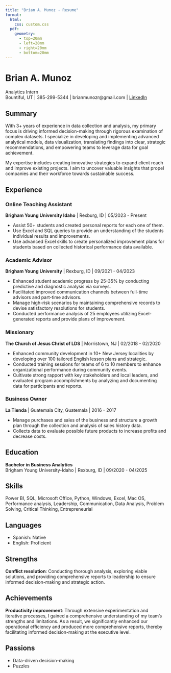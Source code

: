 ```yaml
---
title: "Brian A. Munoz - Resume"
format: 
  html:
    css: custom.css
  pdf:
    geometry:
      - top=20mm
      - left=20mm
      - right=20mm
      - bottom=20mm
---
```


# Brian A. Munoz
Analytics Intern  
Bountiful, UT | 385-299-5344 | brianmunozr@gmail.com | [LinkedIn](www.linkedin.com/in/brian-mr)

## Summary

With 3+ years of experience in data collection and analysis, my primary focus is driving informed decision-making through rigorous examination of complex datasets. I specialize in developing and implementing advanced analytical models, data visualization, translating findings into clear, strategic recommendations, and empowering teams to leverage data for goal achievement.

My expertise includes creating innovative strategies to expand client reach and improve existing projects. I aim to uncover valuable insights that propel companies and their workforce towards sustainable success.

## Experience

### Online Teaching Assistant
**Brigham Young University Idaho** | Rexburg, ID | 05/2023 - Present

- Assist 50+ students and created personal reports for each one of them.
- Use Excel and SQL queries to provide an understanding of the students individual results and improvements.
- Use advanced Excel skills to create personalized improvement plans for students based on collected historical performance data available.

### Academic Advisor
**Brigham Young University** | Rexburg, ID | 09/2021 - 04/2023

- Enhanced student academic progress by 25-35% by conducting predictive and diagnostic analysis via surveys.
- Facilitated improved communication channels between full-time advisors and part-time advisors.
- Manage high-risk scenarios by maintaining comprehensive records to devise satisfactory resolutions for students.
- Conducted performance analysis of 25 employees utilizing Excel-generated reports and provide plans of improvement.

### Missionary
**The Church of Jesus Christ of LDS** | Morristown, NJ | 02/2018 - 02/2020

- Enhanced community development in 10+ New Jersey localities by developing over 100 tailored English lesson plans and strategic.
- Conducted training sessions for teams of 6 to 10 members to enhance organizational performance during community events.
- Cultivate strong rapport with key stakeholders and local leaders, and evaluated program accomplishments by analyzing and documenting data for participants and reports.

### Business Owner
**La Tienda** | Guatemala City, Guatemala | 2016 - 2017

- Manage purchases and sales of the business and structure a growth plan through the collection and analysis of sales history data.
- Collects data to evaluate possible future products to increase profits and decrease costs.

## Education

**Bachelor in Business Analytics**  
Brigham Young University-Idaho | Rexburg, ID | 09/2020 - 04/2025

## Skills

Power BI, SQL, Microsoft Office, Python, Windows, Excel, Mac OS, Performance analysis, Leadership, Communication, Data Analysis, Problem Solving, Critical Thinking, Entrepreneurial

## Languages

- Spanish: Native
- English: Proficient

## Strengths

**Conflict resolution**: Conducting thorough analysis, exploring viable solutions, and providing comprehensive reports to leadership to ensure informed decision-making and strategic action.

## Achievements

**Productivity improvement**: Through extensive experimentation and iterative processes, I gained a comprehensive understanding of my team's strengths and limitations. As a result, we significantly enhanced our operational efficiency and produced more comprehensive reports, thereby facilitating informed decision-making at the executive level.

## Passions

- Data-driven decision-making
- Puzzles
